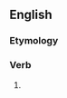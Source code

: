 ==English==

===Etymology===
{{suffix|en|smell|eth}}

===Verb===
{{head|en|verb form}}

# {{en-archaic third-person singular of|smell}}